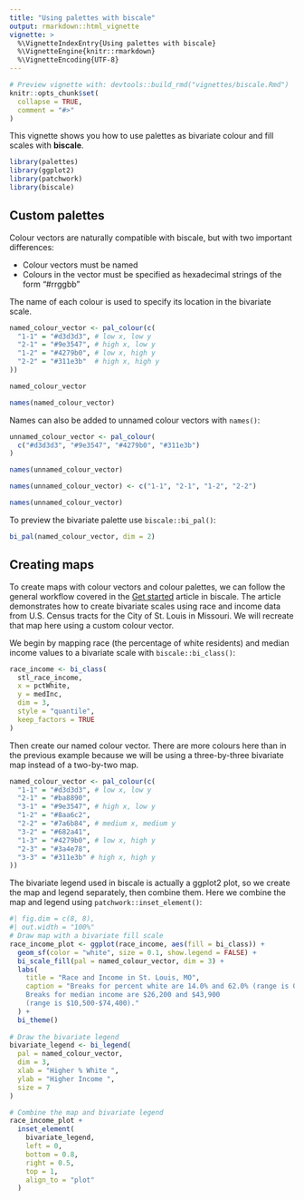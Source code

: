 ```yaml
---
title: "Using palettes with biscale"
output: rmarkdown::html_vignette
vignette: >
  %\VignetteIndexEntry{Using palettes with biscale}
  %\VignetteEngine{knitr::rmarkdown}
  %\VignetteEncoding{UTF-8}
---
```


```r
# Preview vignette with: devtools::build_rmd("vignettes/biscale.Rmd")
knitr::opts_chunk$set(
  collapse = TRUE,
  comment = "#>"
)
```

This vignette shows you how to use palettes as bivariate colour and fill scales with **biscale**.

```r
library(palettes)
library(ggplot2)
library(patchwork)
library(biscale)
```

## Custom palettes

Colour vectors are naturally compatible with biscale, but with two important differences:

- Colour vectors must be named
- Colours in the vector must be specified as hexadecimal strings of the form "#rrggbb"

The name of each colour is used to specify its location in the bivariate scale.

```r
named_colour_vector <- pal_colour(c(
  "1-1" = "#d3d3d3", # low x, low y
  "2-1" = "#9e3547", # high x, low y
  "1-2" = "#4279b0", # low x, high y
  "2-2" = "#311e3b"  # high x, high y
))

named_colour_vector

names(named_colour_vector)
```

Names can also be added to unnamed colour vectors with `names()`:

```r
unnamed_colour_vector <- pal_colour(
  c("#d3d3d3", "#9e3547", "#4279b0", "#311e3b")
)

names(unnamed_colour_vector)

names(unnamed_colour_vector) <- c("1-1", "2-1", "1-2", "2-2")

names(unnamed_colour_vector)
```

To preview the bivariate palette use `biscale::bi_pal()`:

```r
bi_pal(named_colour_vector, dim = 2)
```

## Creating maps

To create maps with colour vectors and colour palettes, we can follow the general workflow covered in the [Get started](https://chris-prener.github.io/biscale/articles/biscale.html) article in biscale. The article demonstrates how to create bivariate scales using race and income data from U.S. Census tracts for the City of St. Louis in Missouri. We will recreate that map here using a custom colour vector.

We begin by mapping race (the percentage of white residents) and median income values to a bivariate scale with `biscale::bi_class()`:

```r
race_income <- bi_class(
  stl_race_income,
  x = pctWhite,
  y = medInc,
  dim = 3,
  style = "quantile",
  keep_factors = TRUE
)
```

Then create our named colour vector. There are more colours here than in the previous example because we will be using a three-by-three bivariate map instead of a two-by-two map.

```r
named_colour_vector <- pal_colour(c(
  "1-1" = "#d3d3d3", # low x, low y
  "2-1" = "#ba8890",
  "3-1" = "#9e3547", # high x, low y
  "1-2" = "#8aa6c2",
  "2-2" = "#7a6b84", # medium x, medium y
  "3-2" = "#682a41",
  "1-3" = "#4279b0", # low x, high y
  "2-3" = "#3a4e78",
  "3-3" = "#311e3b" # high x, high y
))
```

The bivariate legend used in biscale is actually a ggplot2 plot, so we create the map and legend separately, then combine them. Here we combine the map and legend using `patchwork::inset_element()`:

```r
#| fig.dim = c(8, 8),
#| out.width = "100%"
# Draw map with a bivariate fill scale
race_income_plot <- ggplot(race_income, aes(fill = bi_class)) +
  geom_sf(color = "white", size = 0.1, show.legend = FALSE) +
  bi_scale_fill(pal = named_colour_vector, dim = 3) +
  labs(
    title = "Race and Income in St. Louis, MO",
    caption = "Breaks for percent white are 14.0% and 62.0% (range is 0-96.7%).
    Breaks for median income are $26,200 and $43,900
    (range is $10,500-$74,400)."
  ) +
  bi_theme()
  
# Draw the bivariate legend
bivariate_legend <- bi_legend(
  pal = named_colour_vector,
  dim = 3,
  xlab = "Higher % White ",
  ylab = "Higher Income ",
  size = 7
)

# Combine the map and bivariate legend
race_income_plot +
  inset_element(
    bivariate_legend,
    left = 0,
    bottom = 0.8,
    right = 0.5,
    top = 1,
    align_to = "plot"
  )
```
